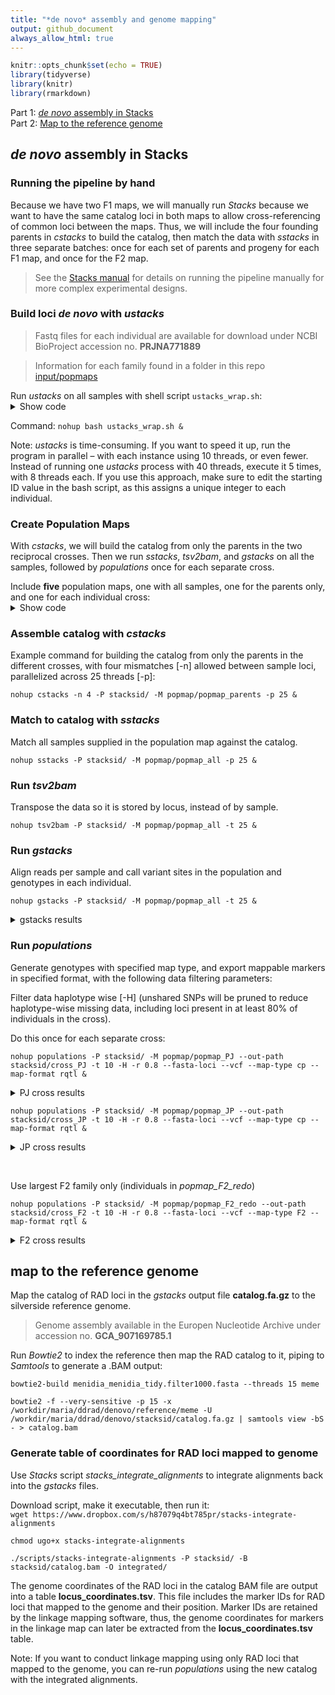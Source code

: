 ```yaml
---
title: "*de novo* assembly and genome mapping"
output: github_document
always_allow_html: true
---
```


```r
knitr::opts_chunk$set(echo = TRUE)
library(tidyverse)
library(knitr)
library(rmarkdown)
```

Part 1: [*de novo* assembly in Stacks](https://github.com/therkildsen-lab/silverside-linkage-maps/blob/main/process.md#de-novo-assembly-in-stacks)  
Part 2: [Map to the reference genome](https://github.com/therkildsen-lab/silverside-linkage-maps/blob/master/process.md#map-to-the-reference-genome)  

## *de novo* assembly in Stacks

### Running the pipeline by hand

Because we have two F1 maps, we will manually run *Stacks* because we want to have the same catalog loci in both maps to allow cross-referencing of common loci between the maps. Thus, we will include the four founding parents in *cstacks* to build the catalog, then match the data with *sstacks* in three separate batches: once for each set of parents and progeny for each F1 map, and once for the F2 map.

> See the [Stacks manual](https://catchenlab.life.illinois.edu/stacks/manual/#phand) for details on running the pipeline manually for more complex experimental designs.  

### Build loci *de novo* with *ustacks*  

> Fastq files for each individual are available for download under NCBI BioProject accession no. **PRJNA771889**  


> Information for each family found in a folder in this repo [input/popmaps](https://github.com/therkildsen-lab/silverside-linkage-maps/tree/main/input/popmaps)


Run *ustacks* on all samples with shell script `ustacks_wrap.sh`:  
<details><summary>Show code</summary>
<p>
```bash
#!/bin/bash

src=/workdir/maria/ddrad/denovo

cd $src/processed
files=`ls -1 *.fq.gz | sed -E 's/\.fq\.gz$//'`
cd $src

# If using Cornell BioHPC cloud software
# must specify the library path and path to stacks:
export LD_LIBRARY_PATH=/usr/local/gcc-7.3.0/lib64:/usr/local/gcc-7.3.0/lib
export PATH=/programs/stacks-2.53/bin:$PATH

# Example command for running ustacks on each sample 
# Maximum distance [-M] of 4 allowed between stacks 
# Parallelized across 10 threads [-p]
##  ustacks -f ./processed/sample_01.fq.gz -o ./stacks -i 1 --name sample_01 -M 4 -p 10

id=1
for sample in $files
do
    ustacks -f $src/processed/${sample}.fq.gz -o $src/stacks -i $id --name $sample -M 4 -p 10
    let "id+=1"
done
```
</p>
</details>  

Command: `nohup bash ustacks_wrap.sh &`  

Note: *ustacks* is time-consuming. If you want to speed it up, run the program in parallel -- with each instance using 10 threads, or even fewer. Instead of running one *ustacks* process with 40 threads, execute it 5 times, with 8 threads each. If you use this approach, make sure to edit the starting ID value in the bash script, as this assigns a unique integer to each individual.

### Create Population Maps

With *cstacks*, we will build the catalog from only the parents in the two reciprocal crosses. Then we run *sstacks*, *tsv2bam*, and *gstacks* on all the samples, followed by *populations* once for each separate cross.

Include **five** population maps, one with all samples, one for the parents only, and one for each individual cross:  
<details><summary>Show code</summary>
<p>
```r

# All individuals
popmap_all <- read_table2(file = "input/popmap_all", col_names = FALSE) 

# Founding parents
popmap_parent <- read_table2(file = "input/popmap_parents", col_names = FALSE) 

# PJ cross only with parents and offspring
popmap_PJ <- read_table2(file = "input/popmap_PJ", col_names = FALSE) 

# JP cross only with parents and offspring 
popmap_JP <- read_table2(file = "input/popmap_JP", col_names = FALSE) 

# F2 cross only with parents and offspring 
popmap_F2 <- read_table2(file = "input/popmap_F2", col_names = FALSE) 

```
</p>
</details> 

### Assemble catalog with *cstacks*

Example command for building the catalog from only the parents in the different crosses, with four mismatches [-n] allowed between sample loci, parallelized across 25 threads [-p]:

`nohup cstacks -n 4 -P stacksid/ -M popmap/popmap_parents -p 25 &`


### Match to catalog with *sstacks* 

Match all samples supplied in the population map against the catalog.

`nohup sstacks -P stacksid/ -M popmap/popmap_all -p 25 &`  


### Run *tsv2bam* 

Transpose the data so it is stored by locus, instead of by sample.  

`nohup tsv2bam -P stacksid/ -M popmap/popmap_all -t 25 &`  


### Run *gstacks*

Align reads per sample and call variant sites in the population and genotypes in each individual.

`nohup gstacks -P stacksid/ -M popmap/popmap_all -t 25 &` 

<details><summary>gstacks results</summary>
<p>

> Genotyped **236608** loci  
  Mean per-sample coverage: **19.1x**  
  stdev=4.1x, min=6.2x, max=31.2x  
  
</p>
</details> 

### Run *populations* 

Generate genotypes with specified map type, and export mappable markers in specified format, with the following data filtering parameters:  

Filter data haplotype wise [-H] (unshared SNPs will be pruned to reduce haplotype-wise missing data, including loci present in at least 80% of individuals in the cross).

Do this once for each separate cross:

`nohup populations -P stacksid/ -M popmap/popmap_PJ --out-path stacksid/cross_PJ -t 10 -H -r 0.8 --fasta-loci --vcf --map-type cp --map-format rqtl &`   

<details><summary>PJ cross results</summary>
<p>  
>Removed 180580 of 236608 loci. Kept 56028 loci with 64389 variant sites.  
R/QTL marker export:   
26998 of 56028 loci were mappable (48.187%) for map type 'CP'  
122.64 mean mappable progeny per locus (88.868%)  

</p>
</details> 

`nohup populations -P stacksid/ -M popmap/popmap_JP --out-path stacksid/cross_JP -t 10 -H -r 0.8 --fasta-loci --vcf --map-type cp --map-format rqtl &`   

<details><summary>JP cross results</summary>
<p>  
> Removed 181671 of 236608 loci. Kept 54937 loci with 60671 variant sites.  
R/QTL marker export:   
25690 of 54937 loci were mappable (46.763%) for map type 'CP'  
122.03 mean mappable progeny per locus (88.424%)  

</p>
</details> 

<br>

Use largest F2 family only (individuals in *popmap_F2_redo*)  

`nohup populations -P stacksid/ -M popmap/popmap_F2_redo --out-path stacksid/cross_F2 -t 10 -H -r 0.8 --fasta-loci --vcf --map-type F2 --map-format rqtl &`  

<details><summary>F2 cross results</summary>
<p> 

>Removed 182082 of 236608 loci. Kept 54526 loci with 59926 variant sites.  
R/QTL marker export:   
22477 of 54526 loci were mappable (41.223%) for map type 'F2'  
254.42 mean mappable progeny per locus (88.34%)  

</p>
</details>


## map to the reference genome

Map the catalog of RAD loci in the *gstacks* output file **catalog.fa.gz** to the silverside reference genome.  

> Genome assembly available in the Europen Nucleotide Archive under accession no. **GCA_907169785.1**    

Run *Bowtie2* to index the reference then map the RAD catalog to it, piping to *Samtools* to generate a .BAM output:

`bowtie2-build menidia_menidia_tidy.filter1000.fasta --threads 15 meme`  

`bowtie2 -f --very-sensitive -p 15 -x /workdir/maria/ddrad/denovo/reference/meme -U /workdir/maria/ddrad/denovo/stacksid/catalog.fa.gz | samtools view -bS - > catalog.bam`  


### Generate table of coordinates for RAD loci mapped to genome

Use *Stacks* script *stacks_integrate_alignments* to integrate alignments back into the *gstacks* files.  

Download script, make it executable, then run it:  
`wget https://www.dropbox.com/s/h87079q4bt785pr/stacks-integrate-alignments`  

`chmod ugo+x stacks-integrate-alignments`  

`./scripts/stacks-integrate-alignments -P stacksid/ -B stacksid/catalog.bam -O integrated/`  

The genome coordinates of the RAD loci in the catalog BAM file are output into a table **locus_coordinates.tsv**. This file includes the marker IDs for RAD loci that mapped to the genome and their position. Marker IDs are retained by the linkage mapping software, thus, the genome coordinates for markers in the linkage map can later be extracted from the **locus_coordinates.tsv** table.

Note: If you want to conduct linkage mapping using only RAD loci that mapped to the genome, you can re-run *populations* using the new catalog with the integrated alignments. 

